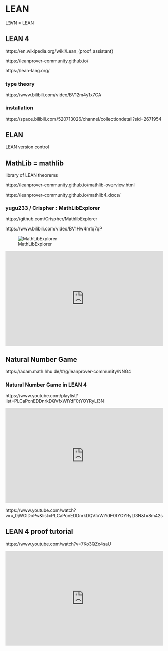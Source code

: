 # LEAN

$\mathrm{L}\exists\forall\mathrm{N}$ = LEAN

## LEAN 4

https://en.wikipedia.org/wiki/Lean_(proof_assistant)

https://leanprover-community.github.io/

https://lean-lang.org/

### type theory

https://www.bilibili.com/video/BV12m4y1x7CA

### installation

https://space.bilibili.com/520713026/channel/collectiondetail?sid=2671954

## ELAN

LEAN version control

## MathLib = mathlib

library of LEAN theorems

https://leanprover-community.github.io/mathlib-overview.html

https://leanprover-community.github.io/mathlib4_docs/

### yugu233 / Crispher : MathLibExplorer

https://github.com/Crispher/MathlibExplorer

https://www.bilibili.com/video/BV1Hw4m1q7qP

::: {show-in="html"}
![MathLibExplorer](https://github.com/Crispher/MathlibExplorer/blob/main/screenshots/default_view.png?raw=true)

<iframe width=500 height=300 frameborder="0" allowfullscreen src="https://player.bilibili.com/player.html?bvid=BV1Hw4m1q7qP&autoplay=0"></iframe>
:::

## Natural Number Game

https://adam.math.hhu.de/#/g/leanprover-community/NNG4

### Natural Number Game in LEAN 4

https://www.youtube.com/playlist?list=PLCaPonEDDnrkDQVfxWiYdF0tYOYRyLI3N

::: {show-in="html"}
<iframe width=500 height=300 frameborder="0" allowfullscreen src="https://www.youtube.com/embed/u_0jWOlDoPw"></iframe>
:::

https://www.youtube.com/watch?v=u_0jWOlDoPw&list=PLCaPonEDDnrkDQVfxWiYdF0tYOYRyLI3N&t=8m42s

## LEAN 4 proof tutorial

https://www.youtube.com/watch?v=7Ko3QZx4saU

::: {show-in="html"}
<iframe width=500 height=300 frameborder="0" allowfullscreen src="https://www.youtube.com/embed/7Ko3QZx4saU"></iframe>
:::